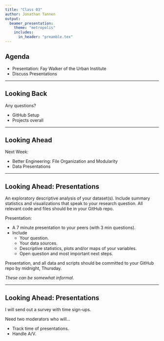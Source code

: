 ```yaml
---
title: "Class 03"
author: Jonathan Tannen
output: 
  beamer_presentation:
    theme: "metropolis"
    includes:
      in_header: "preamble.tex"
---
```


## Agenda

- Presentation: Fay Walker of the Urban Institute
- Discuss Presentations

---

## Looking Back

Any questions?

- GitHub Setup
- Projects overall

---

## Looking Ahead

Next Week:

- Better Engineering: File Organization and Modularity
- Data Presentations

---

## Looking Ahead: Presentations

An exploratory descriptive analysis of your dataset(s). Include summary statistics and visualizations that speak to your research question. All relevant code and files should be in your GitHub repo.

Presentation:

- A 7 minute presentation to your peers (with 3 min questions).
- Include 
    - Your question.
    - Your data sources.
    - Descriptive statistics, plots and/or maps of your variables.
    - Open question and most important next steps.
    
Presentation, and all data and scripts should be committed to your GitHub repo by midnight, Thursday.

*These can be somewhat informal.*

---

## Looking Ahead: Presentations

I will send out a survey with time sign-ups.

Need two moderators who will...

- Track time of presentations.
- Handle A/V.


